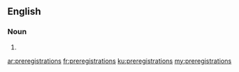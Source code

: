 ==English==

===Noun===
{{head|en|plural}}

# {{plural of|preregistration|lang=en|nocat=1}}

[[ar:preregistrations]]
[[fr:preregistrations]]
[[ku:preregistrations]]
[[my:preregistrations]]